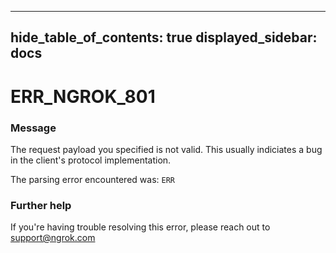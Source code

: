 

---
hide_table_of_contents: true
displayed_sidebar: docs
---


# ERR_NGROK_801

### Message
The request payload you specified is not valid.
This usually indiciates a bug in the client's protocol implementation.

The parsing error encountered was:
`ERR`

<ErrorDetails error="err_ngrok_801" />



### Further help
If you're having trouble resolving this error, please reach out to [support@ngrok.com](mailto:support@ngrok.com?subject=Help%20with%20ERR_NGROK_801)

